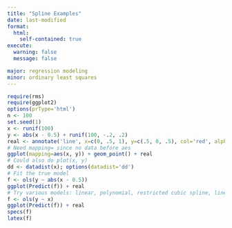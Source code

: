 ```yaml
---
title: "Spline Examples"
date: last-modified
format:
  html:
    self-contained: true
execute:
  warning: false
  message: false

major: regression modeling
minor: ordinary least squares
---
```


```r
require(rms)
require(ggplot2)
options(prType='html')
n <- 100
set.seed(1)
x <- runif(100)
y <- abs(x - 0.5) + runif(100, -.2, .2)
real <- annotate('line', x=c(0, .5, 1), y=c(.5, 0, .5), col='red', alpha=0.4)
# Need mapping= since no data before aes
ggplot(mapping=aes(x, y)) + geom_point() + real
# Could also do plot(x, y)
dd <- datadist(x); options(datadist='dd')
# Fit the true model
f <- ols(y ~ abs(x - 0.5))
ggplot(Predict(f)) + real
# Try various models: linear, polynomial, restricted cubic spline, linear spline
f <- ols(y ~ x)
ggplot(Predict(f)) + real
specs(f)
latex(f)
```
